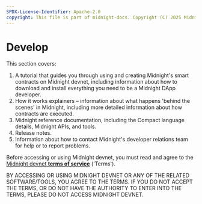 ```yaml
---
SPDX-License-Identifier: Apache-2.0
copyright: This file is part of midnight-docs. Copyright (C) 2025 Midnight Foundation. Licensed under the Apache License, Version 2.0 (the "License"); You may not use this file except in compliance with the License. You may obtain a copy of the License at http://www.apache.org/licenses/LICENSE-2.0 Unless required by applicable law or agreed to in writing, software distributed under the License is distributed on an "AS IS" BASIS, WITHOUT WARRANTIES OR CONDITIONS OF ANY KIND, either express or implied. See the License for the specific language governing permissions and limitations under the License.
---
```


# Develop

This section covers:

1. A tutorial that guides you through using and creating Midnight's smart contracts on Midnight devnet, including information about how to download and install everything you need to be a Midnight DApp developer.
2. How it works explainers – information about what happens 'behind the scenes' in Midnight, including more detailed information about how contracts are executed.
3. Midnight reference documentation, including the Compact language details, Midnight APIs, and tools.
4. Release notes.
5. Information about how to contact Midnight's developer relations team for help or to report problems.

Before accessing or using Midnight devnet, you must read and agree to the [Midnight devnet **terms of service**](https://midnight.network/static/midnight-devnet-terms-of-service.pdf) ('Terms').

BY ACCESSING OR USING MIDNIGHT DEVNET OR ANY OF THE RELATED SOFTWARE/TOOLS, YOU AGREE TO THE TERMS. IF YOU DO NOT ACCEPT THE TERMS, OR DO NOT HAVE THE AUTHORITY TO ENTER INTO THE TERMS, PLEASE DO NOT ACCESS MIDNIGHT DEVNET. 

